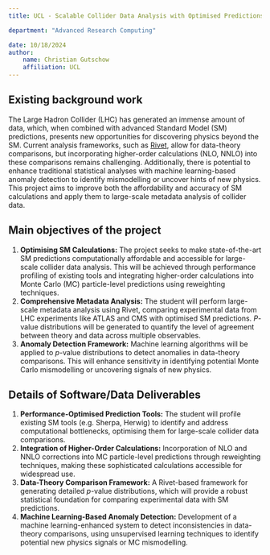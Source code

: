 ```yaml
---
title: UCL - Scalable Collider Data Analysis with Optimised Predictions and Machine-Learning Anomaly Detection

department: "Advanced Research Computing"

date: 10/18/2024
author: 
    name: Christian Gutschow
    affiliation: UCL
---
```


## Existing background work

The Large Hadron Collider (LHC) has generated an immense amount of data, which,
when combined with advanced Standard Model (SM) predictions, presents new opportunities
for discovering physics beyond the SM. Current analysis frameworks, such as [Rivet](https://rivet.hepforge.org/),
allow for data-theory comparisons, but incorporating higher-order calculations (NLO, NNLO)
into these comparisons remains challenging. Additionally, there is potential to enhance
traditional statistical analyses with machine learning-based anomaly detection to identify
mismodelling or uncover hints of new physics. This project aims to improve both the affordability
and accuracy of SM calculations and apply them to large-scale metadata analysis of collider data.


## Main objectives of the project

1.	**Optimising SM Calculations:** The project seeks to make state-of-the-art SM predictions
    computationally affordable and accessible for large-scale collider data analysis. This will
    be achieved through performance profiling of existing tools and integrating higher-order
    calculations into Monte Carlo (MC) particle-level predictions using reweighting techniques.
2.	**Comprehensive Metadata Analysis:** The student will perform large-scale metadata analysis
    using Rivet, comparing experimental data from LHC experiments like ATLAS and CMS with optimised
    SM predictions. *P*-value distributions will be generated to quantify the level of agreement between
    theory and data across multiple observables.
3.	**Anomaly Detection Framework:** Machine learning algorithms will be applied to *p*-value distributions
    to detect anomalies in data-theory comparisons. This will enhance sensitivity in identifying potential
    Monte Carlo mismodelling or uncovering signals of new physics.


## Details of Software/Data Deliverables

1.	**Performance-Optimised Prediction Tools:** The student will profile existing SM tools (e.g. Sherpa, Herwig)
    to identify and address computational bottlenecks, optimising them for large-scale collider data comparisons.
2.	**Integration of Higher-Order Calculations:** Incorporation of NLO and NNLO corrections into MC particle-level
    predictions through reweighting techniques, making these sophisticated calculations accessible for widespread use.
3.	**Data-Theory Comparison Framework:** A Rivet-based framework for generating detailed *p*-value distributions,
    which will provide a robust statistical foundation for comparing experimental data with SM predictions.
4.	**Machine Learning-Based Anomaly Detection:** Development of a machine learning-enhanced system to detect
    inconsistencies in data-theory comparisons, using unsupervised learning techniques to identify potential
    new physics signals or MC mismodelling.
